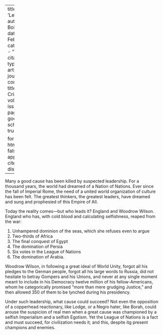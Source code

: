
---
title: 'Leadership'
author: Du Bois, W.E.B.
date: Feb. 1920
categories: 
  - ""
citation: 
  type: article-journal
  container-title: The Crisis
  volume: 19
  issue: 4
  page: 173
google-scholar: true

format:
  html:
    toc: false
    appendix-cite-as: display
---



Many a good cause has been killed by suspected leadership. For a thousand years, the world had dreamed of a Nation of Nations. Ever since the fall of Imperial Rome, the need of a united world organization of culture has been felt. The greatest thinkers, the greatest leaders, have dreamed and sung and prophesied of this Empire of All.

Today the reality comes---but who leads it? England and Woodrow Wilson. England who has, with cold blood and calculating selfishness, reaped from the war:

1.  Unhampered dominion of the seas, which she refuses even to argue
2.  Two-thirds of Africa
3.  The final conquest of Egypt
4.  The domination of Persia
5.  Six votes in the League of Nations
6.  The domination of Arabia.

Woodrow Wilson, in following a great ideal of World Unity, forgot all his pledges to the German people,  forgot all his large words to Russia, did not hesitate to betray Gompers and his Unions, and never at any single moment meant to include in his Democracy twelve million of his fellow-Americans, whom he categorically promised "more than mere grudging Justice," and then allowed 350 of them to be lynched during his presidency.

Under such leadership, what cause could succeed? Not even the opposition of a copperhead reactionary, like Lodge, or a Negro hater, like Borah, could arouse the suspicion of real men when a great cause was championed by a selfish Imperialism and a selfish Egotism. Yet the League of Nations is a fact and must succeed, for civilization needs it; and this, despite itg present champions and enemies.

